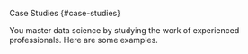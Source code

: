 Case Studies {#case-studies}

You master data science by studying the work of experienced professionals. Here are some examples.


